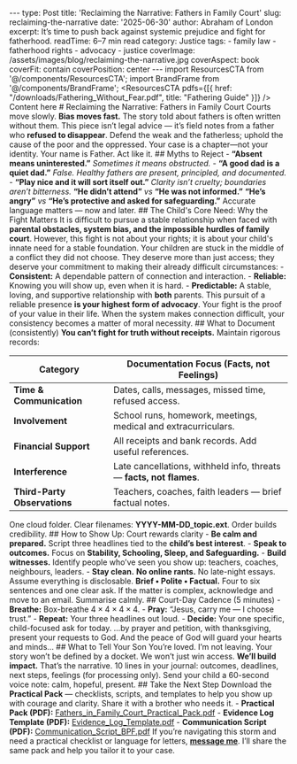 ﻿--- type: Post title: 'Reclaiming the Narrative: Fathers in Family Court' slug: reclaiming-the-narrative date: '2025-06-30' author: Abraham of London excerpt: It’s time to push back against systemic prejudice and fight for fatherhood. readTime: 6–7 min read category: Justice tags: - family law - fatherhood rights - advocacy - justice coverImage: /assets/images/blog/reclaiming-the-narrative.jpg coverAspect: book coverFit: contain coverPosition: center --- import ResourcesCTA from '@/components/ResourcesCTA'; import BrandFrame from '@/components/BrandFrame'; <ResourcesCTA pdfs={[{ href: "/downloads/Fathering_Without_Fear.pdf", title: "Fathering Guide" }]} /> <BrandFrame title="Legacy Tips" subtitle="Key Advice"> Content here </BrandFrame> # Reclaiming the Narrative: Fathers in Family Court Courts move slowly. **Bias moves fast.** The story told about fathers is often written without them. This piece isn’t legal advice — it’s field notes from a father who **refused to disappear**. <Verse cite="Psalm 82:3–4"> Defend the weak and the fatherless; uphold the cause of the poor and the oppressed. </Verse> <PullLine subtle> Your case is a chapter—not your identity. Your name is Father. Act like it. </PullLine> <Rule /> ## Myths to Reject - **“Absent means uninterested.”** *Sometimes it means obstructed.* - **“A good dad is a quiet dad.”** *False. Healthy fathers are present, principled, and documented.* - **“Play nice and it will sort itself out.”** *Clarity isn’t cruelty; boundaries aren’t bitterness.* <Note tone="caution" title="Watch the framing"> **“He didn’t attend”** *vs* **“He was not informed.”** **“He’s angry”** *vs* **“He’s protective and asked for safeguarding.”** Accurate language matters — now and later. </Note> <Rule /> ## The Child's Core Need: Why the Fight Matters It is difficult to pursue a stable relationship when faced with **parental obstacles, system bias, and the impossible hurdles of family court**. However, this fight is not about your rights; it is about your child's innate need for a stable foundation. Your children are stuck in the middle of a conflict they did not choose. They deserve more than just access; they deserve your commitment to making their already difficult circumstances: - **Consistent:** A dependable pattern of connection and interaction. - **Reliable:** Knowing you will show up, even when it is hard. - **Predictable:** A stable, loving, and supportive relationship with **both** parents. This pursuit of a reliable presence **is your highest form of advocacy**. Your fight is the proof of your value in their life. <PullLine> When the system makes connection difficult, your consistency becomes a matter of moral necessity. </PullLine> <Rule /> ## What to Document (consistently) **You can’t fight for truth without receipts.** Maintain rigorous records: <table> <thead> <tr> <th>Category</th> <th>Documentation Focus (Facts, not Feelings)</th> </tr> </thead> <tbody> <tr><td>**Time &amp; Communication**</td><td>Dates, calls, messages, missed time, refused access.</td></tr> <tr><td>**Involvement**</td><td>School runs, homework, meetings, medical and extracurriculars.</td></tr> <tr><td>**Financial Support**</td><td>All receipts and bank records. Add useful references.</td></tr> <tr><td>**Interference**</td><td>Late cancellations, withheld info, threats — **facts, not flames**.</td></tr> <tr><td>**Third-Party Observations**</td><td>Teachers, coaches, faith leaders — brief factual notes.</td></tr> </tbody> </table> <PullLine> One cloud folder. Clear filenames: **YYYY-MM-DD_topic.ext**. Order builds credibility. </PullLine> <Rule /> ## How to Show Up: Court rewards clarity - **Be calm and prepared.** Script three headlines tied to the **child’s best interest**. - **Speak to outcomes.** Focus on **Stability, Schooling, Sleep, and Safeguarding.** - **Build witnesses.** Identify people who’ve seen you show up: teachers, coaches, neighbours, leaders. - **Stay clean.** **No online rants.** No late-night essays. Assume everything is disclosable. <Note tone="key" title="The B.P.F. rule"> **Brief • Polite • Factual.** Four to six sentences and one clear ask. If the matter is complex, acknowledge and move to an email. Summarise calmly. </Note> <Rule /> ## Court-Day Cadence (5 minutes) - **Breathe:** Box-breathe $4\times4\times4\times4$. - **Pray:** “Jesus, carry me — I choose trust.” - **Repeat:** Your three headlines out loud. - **Decide:** Your one specific, child-focused ask for today. <Verse cite="Philippians 4:6–7"> …by prayer and petition, with thanksgiving, present your requests to God. And the peace of God will guard your hearts and minds… </Verse> <Rule /> ## What to Tell Your Son <PullLine> You’re loved. I’m not leaving. Your story won’t be defined by a docket. We won’t just win access. **We’ll build impact.** That’s the narrative. </PullLine> <Note tone="info" title="After the hearing (same day)"> 10 lines in your journal: outcomes, deadlines, next steps, feelings (for processing only). Send your child a 60-second voice note: calm, hopeful, present. </Note> <Rule /> ## Take the Next Step Download the **Practical Pack** — checklists, scripts, and templates to help you show up with courage and clarity. Share it with a brother who needs it. <Note tone="key" title="Downloads"> - **Practical Pack (PDF):** [Fathers_in_Family_Court_Practical_Pack.pdf](/downloads/Fathers_in_Family_Court_Practical_Pack.pdf) - **Evidence Log Template (PDF):** [Evidence_Log_Template.pdf](/downloads/Evidence_Log_Template.pdf) - **Communication Script (PDF):** [Communication_Script_BPF.pdf](/downloads/Communication_Script_BPF.pdf) </Note> <Note tone="key" title="Practical Support"> If you’re navigating this storm and need a practical checklist or language for letters, **[message me](/contact)**. I’ll share the same pack and help you tailor it to your case. </Note>
